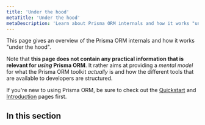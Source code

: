 ```yaml
---
title: 'Under the hood'
metaTitle: 'Under the hood'
metaDescription: 'Learn about Prisma ORM internals and how it works "under the hood". Prisma ORM tools are based on an engine-layer which manages the communication with the database.'
---
```


<TopBlock>

This page gives an overview of the Prisma ORM internals and how it works "under the hood".

Note that **this page does not contain any practical information that is relevant for _using_ Prisma ORM**. It rather aims at providing a _mental model_ for what the Prisma ORM toolkit _actually_ is and how the different tools that are available to developers are structured.

If you're new to using Prisma ORM, be sure to check out the [Quickstart](/getting-started/quickstart) and [Introduction](/orm/overview/introduction/what-is-prisma) pages first.

</TopBlock>

## In this section

<Subsections depth="3" />
